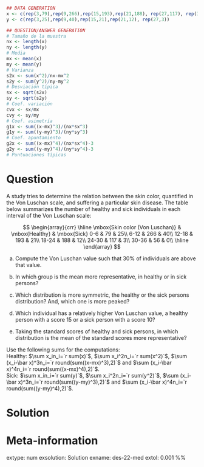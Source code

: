 
```r
## DATA GENERATION
x <- c(rep(3,79),rep(9,266),rep(15,193),rep(21,188), rep(27,117), rep(33, 56))
y <- c(rep(3,25),rep(9,40),rep(15,21),rep(21,12), rep(27,3))

## QUESTION/ANSWER GENERATION
# Tamaño de la muestra
nx <- length(x)
ny <- length(y)
# Media
mx <- mean(x)
my <- mean(y)
# Varianza
s2x <- sum(x^2)/nx-mx^2
s2y <- sum(y^2)/ny-my^2
# Desviación típica
sx <- sqrt(s2x)
sy <- sqrt(s2y)
# Coef. variación
cvx <- sx/mx
cvy <- sy/my
# Coef. asimetría
g1x <- sum((x-mx)^3)/(nx*sx^3)
g1y <- sum((y-my)^3)/(ny*sy^3)
# Coef. apuntamiento
g2x <- sum((x-mx)^4)/(nx*sx^4)-3
g2y <- sum((y-my)^4)/(ny*sy^4)-3
# Puntuaciones típicas
```

Question
========
A study tries to determine the relation between the skin color, quantified in the Von Luschan scale, and suffering a particular skin disease. The table below summarizes the number of healthy and sick individuals in each interval of the Von Luschan scale:

$$
\begin{array}{crr}
\hline
\mbox{Skin color (Von Luschan)} & \mbox{Healthy} & \mbox{Sick}  
0-6 & 79 & 25\\
6-12 & 266 & 40\\
12-18 & 193 & 21\\ 
18-24 & 188 & 12\\
24-30 & 117 & 3\\
30-36 & 56 & 0\\
\hline
\end{array}
$$


a. Compute the Von Luschan value such that 30% of individuals are above that value.

a. In which group is the mean more representative, in healthy or in sick persons?

a. Which distribution is more symmetric, the healthy or the sick persons distribution? And, which one is more peaked?

a. Which individual has a relatively higher Von Luschan value, a healthy person with a score 15 or a sick person with a score 10?

a. Taking the standard scores of healthy and sick persons, in which distribution is the mean of the standard scores more representative?


Use the following sums for the computations:  
Healthy: $\sum x_in_i=`r sum(x)`$, $\sum x_i^2n_i=`r sum(x^2)`$, $\sum (x_i-\bar x)^3n_i=`r round(sum((x-mx)^3),2)`$ and $\sum (x_i-\bar x)^4n_i=`r round(sum((x-mx)^4),2)`$.  
Sick: $\sum x_in_i=`r sum(y)`$, $\sum x_i^2n_i=`r sum(y^2)`$, $\sum (x_i-\bar x)^3n_i=`r round(sum((y-my)^3),2)`$ and $\sum (x_i-\bar x)^4n_i=`r round(sum((y-my)^4),2)`$.  

Solution
========


Meta-information 
================
extype: num
exsolution: Solution
exname: des-22-med
extol: 0.001
%% \degree{Nutrition}
 
